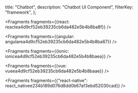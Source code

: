   title: "Chatbot",
  description: "Chatbot UI Component",
  filterKey: "framework",
};


<Fragments fragments={{react: reactea4d9cf52eb39235cb6da482e5b4b8ba8f}} />


<Fragments fragments={{angular: angularea4d9cf52eb39235cb6da482e5b4b8ba67}} />


<Fragments fragments={{ionic: ionicea4d9cf52eb39235cb6da482e5b4b8baea}} />


<Fragments fragments={{vue: vueea4d9cf52eb39235cb6da482e5b4b8baae}} />


<Fragments
  fragments={{"react-native": react_nativee234b189d076d8dd0b67af3ebd52030cad}}
/>
